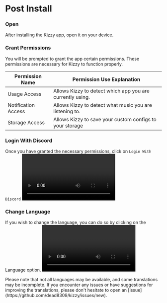 
# Post Install

<div className="steps-container">

### Open
After installing the Kizzy app, open it on your device.

### Grant Permissions
You will be prompted to grant the app certain permissions. These permissions are necessary for Kizzy to function properly.

| Permission Name | Permission Use Explanation |
|-----------------|----------------------------|
| Usage Access | Allows Kizzy to detect which app you are currently using. |
| Notification Access | Allows Kizzy to detect what music you are listening to. |
| Storage Access | Allows Kizzy to save your custom configs to your storage|


### Login With Discord
Once you have granted the necessary permissions, click on `Login With Discord`
<Video url="/quickstart/login-with-discord.gif"/>

### Change Language
If you wish to change the language, you can do so by clicking on the Language option.
<Video url="/quickstart/change-language.gif"/>

<Callout type="warning">
Please note that not all languages may be available, and some translations may be incomplete. If you encounter any issues or have suggestions for improving the translations, please don't hesitate to open an [issue](https://github.com/dead8309/kizzy/issues/new).
</Callout>

</div>


